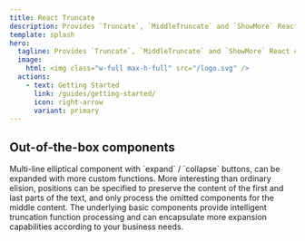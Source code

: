 ```yaml
---
title: React Truncate
description: Provides `Truncate`, `MiddleTruncate` and `ShowMore` React components for truncating multi-line spans and adding an ellipsis.
template: splash
hero:
  tagline: Provides `Truncate`, `MiddleTruncate` and `ShowMore` React components for truncating multi-line spans and adding an ellipsis.
  image:
    html: <img class="w-full max-h-full" src="/logo.svg" />
  actions:
    - text: Getting Started
      link: /guides/getting-started/
      icon: right-arrow
      variant: primary
---
```



## Out-of-the-box components

<CardGrid stagger>
  <Card title="ShowMore" icon="bars">
    Multi-line elliptical component with `expand` / `collapse` buttons, can be
    expanded with more custom functions.
  </Card>
  <Card title="MiddleTruncate" icon="add-document">
    More interesting than ordinary elision, positions can be specified to
    preserve the content of the first and last parts of the text, and only
    process the omitted components for the middle content.
  </Card>
  <Card title="Truncate" icon="pencil">
    The underlying basic components provide intelligent truncation function
    processing and can encapsulate more expansion capabilities according to your
    business needs.
  </Card>
</CardGrid>

